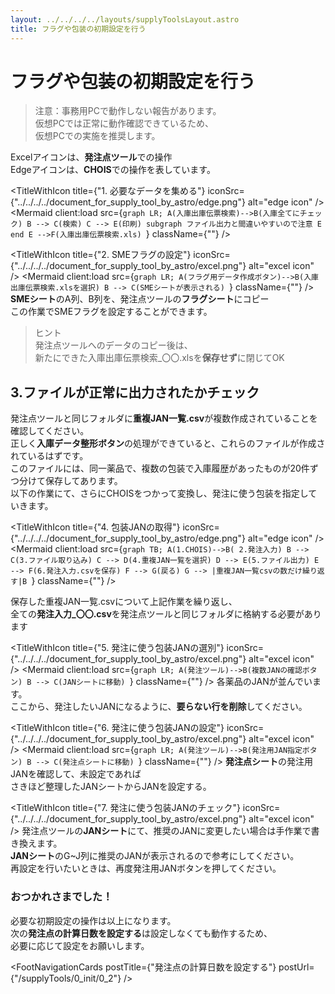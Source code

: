 ```yaml
---
layout: ../../../../layouts/supplyToolsLayout.astro
title: フラグや包装の初期設定を行う
---
```



# フラグや包装の初期設定を行う
> 注意：事務用PCで動作しない報告があります。  
> 仮想PCでは正常に動作確認できているため、  
> 仮想PCでの実施を推奨します。

Excelアイコンは、**発注点ツール**での操作  
Edgeアイコンは、**CHOIS**での操作を表しています。


<TitleWithIcon title={"1. 必要なデータを集める"} iconSrc={"../../../../document_for_supply_tool_by_astro/edge.png"} alt="edge icon" />
<Mermaid
  client:load
  src={`graph LR;
A(入庫出庫伝票検索)-->B(入庫全てにチェック)
B --> C(検索)
C --> E(印刷)
subgraph ファイル出力と間違いやすいので注意
E
end
E -->F(入庫出庫伝票検索.xls)
`}
  className={""}
/>

<TitleWithIcon title={"2. SMEフラグの設定"} iconSrc={"../../../../document_for_supply_tool_by_astro/excel.png"} alt="excel icon" />
<Mermaid
  client:load
  src={`graph LR;
A(フラグ用データ作成ボタン)-->B(入庫出庫伝票検索.xlsを選択)
B --> C(SMEシートが表示される)
`}
  className={""}
/>
**SMEシート**のA列、B列を、発注点ツールの**フラグシート**にコピー  
この作業でSMEフラグを設定することができます。

> ヒント  
発注点ツールへのデータのコピー後は、  
新たにできた入庫出庫伝票検索_〇〇.xlsを**保存せず**に閉じてOK

## 3.ファイルが正常に出力されたかチェック
発注点ツールと同じフォルダに**重複JAN一覧.csv**が複数作成されていることを確認してください。  
正しく**入庫データ整形ボタン**の処理ができていると、これらのファイルが作成されているはずです。   
このファイルには、同一薬品で、複数の包装で入庫履歴があったものが20件ずつ分けて保存してあります。  
以下の作業にて、さらにCHOISをつかって変換し、発注に使う包装を指定していきます。

<TitleWithIcon title={"4. 包装JANの取得"} iconSrc={"../../../../document_for_supply_tool_by_astro/edge.png"} alt="edge icon" />
<Mermaid
  client:load
  src={`graph TB;
A(1.CHOIS)-->B( 2.発注入力)
B --> C(3.ファイル取り込み)
C --> D(4.重複JAN一覧を選択)
D --> E(5.ファイル出力)
E --> F(6.発注入力.csvを保存)
F --> G(戻る)
G --> |重複JAN一覧csvの数だけ繰り返す|B
`}
  className={""}
/>

保存した重複JAN一覧.csvについて上記作業を繰り返し、  
全ての**発注入力_〇〇.csv**を発注点ツールと同じフォルダに格納する必要があります

<TitleWithIcon title={"5. 発注に使う包装JANの選別"} iconSrc={"../../../../document_for_supply_tool_by_astro/excel.png"} alt="excel icon" />
<Mermaid
  client:load
  src={`graph LR;
A(発注ツール)-->B(複数JANの確認ボタン)
B --> C(JANシートに移動)
`}
  className={""}
/>
各薬品のJANが並んでいます。  
ここから、発注したいJANになるように、**要らない行を削除**してください。

<TitleWithIcon title={"6. 発注に使う包装JANの設定"} iconSrc={"../../../../document_for_supply_tool_by_astro/excel.png"} alt="excel icon" />
<Mermaid
  client:load
  src={`graph LR;
A(発注ツール)-->B(発注用JAN指定ボタン)
B --> C(発注点シートに移動)
`}
  className={""}
/>
**発注点シート**の発注用JANを確認して、未設定であれば  
さきほど整理したJANシートからJANを設定する。  

<TitleWithIcon title={"7. 発注に使う包装JANのチェック"} iconSrc={"../../../../document_for_supply_tool_by_astro/excel.png"} alt="excel icon" />
発注点ツールの**JANシート**にて、推奨のJANに変更したい場合は手作業で書き換えます。  
**JANシート**のG~J列に推奨のJANが表示されるので参考にしてください。  
再設定を行いたいときは、再度発注用JANボタンを押してください。  
  
### おつかれさまでした！
必要な初期設定の操作は以上になります。  
次の**発注点の計算日数を設定する**は設定しなくても動作するため、  
必要に応じて設定をお願いします。

<FootNavigationCards
  postTitle={"発注点の計算日数を設定する"}
  postUrl={"/supplyTools/0_init/0_2"}
/>